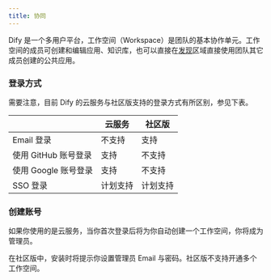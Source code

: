 ```yaml
---
title: 协同
---
```


Dify 是一个多用户平台，工作空间（Workspace）是团队的基本协作单元。工作空间的成员可创建和编辑应用、知识库，也可以直接在[发现](app.md)区域直接使用团队其它成员创建的公共应用。

### 登录方式

需要注意，目前 Dify 的云服务与社区版支持的登录方式有所区别，参见下表。

|                | 云服务  | 社区版  |
| -------------- | ---- | ---- |
| Email 登录       | 不支持  | 支持   |
| 使用 GitHub 账号登录 | 支持   | 不支持  |
| 使用 Google 账号登录 | 支持   | 不支持  |
| SSO 登录         | 计划支持 | 计划支持 |

### 创建账号

如果你使用的是云服务，当你首次登录后将为你自动创建一个工作空间，你将成为管理员。

在社区版中，安装时将提示你设置管理员 Email 与密码。社区版不支持开通多个工作空间。
